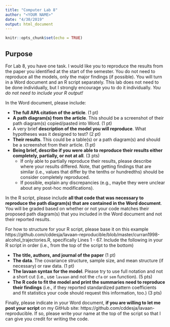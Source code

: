 ```yaml
---
title: "Computer Lab 8"
author: "<YOUR NAME>"
date: "4/30/2019"
output: html_document
---
```


```r
knitr::opts_chunk$set(echo = TRUE)
```

## Purpose

For Lab 8, you have one task. I would like you to reproduce the results from the paper you identified at the start of the semester. You do not need to reproduce all the models, only the major findings (if possible). You will turn in a Word document and an R script separately. This lab does not need to be done individually, but I strongly encourage you to do it individually. _You do not need to include your R output!_

In the Word document, please include:

- __The full APA citation of the article__. (1 pt)
- __A path diagram(s) from the article__. This should be a screenshot of their path diagram(s) copied/pasted into Word. (1 pt)
- A very brief __description of the model you will reproduce__. What hypotheses was it designed to test? (2 pt)
- __Their results__. This could be a table(s) or a path diagram(s) and should be a screenshot from their article. (1 pt)
- __Being brief, describe if you were able to reproduce their results either completely, partially, or not at all__. (3 pts)
  - If only able to partially reproduce their results, please describe where your results differed. Note, that getting findings that are similar (i.e., values that differ by the tenths or hundredths) should be consider completely reproduced. 
  - If possible, explain any discrepancies (e.g., maybe they were unclear about any post-hoc modifications).

In the R script, please include __all that code that was necessary to reproduce the path diagram(s) that are contained in the Word document__. You will be graded based on whether or not your code matches their proposed path diagram(s) that you included in the Word document and not their reported results. 

For how to structure for your R script, please base it on this example https://github.com/cddesja/lavaan-reproducible/blob/master/curran1998-alcohol_trajectories.R, specifically Lines 1 - 67. Include the following in your R script in order (i.e., from the top of the script to the bottom)

- __The title, authors, and journal of the paper__ (1 pt)
- __The data__. The covariance structure, sample size, and mean structure (if necessary) or raw data. (1 pt) 
- __The lavaan syntax for the model__. Please try to use full notation and not a short cut (i.e., use `lavaan` and not the `cfa` or `sem` function). (5 pts)
- __The R code to fit the model and print the summaries need to reproduce their findings__ (i.e., if they reported standardized pattern coefficients and fit statistics your code should request this information, too.) (3 pts)

Finally, please indicate in your Word document, __if you are willing to let me post your script__ on my GitHub site: https://github.com/cddesja/lavaan-reproducible. If so, please write your name at the top of the script so that I can give you credit for writing the code.